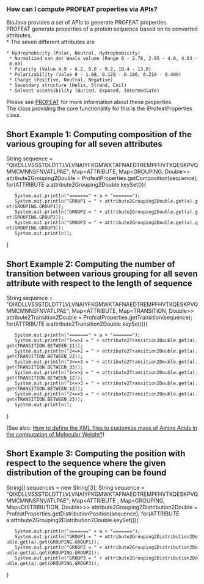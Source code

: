 === How can I compute PROFEAT properties via APIs? ===

BioJava provides a set of APIs to generate PROFEAT properties.<br>

PROFEAT generate properties of a protein sequence based on its converted attributes.<br/>
 * The seven different attributes are<p/>
 * Hydrophobicity (Polar, Neutral, Hydrophobicity)<br/>
 * Normalized van der Waals volume (Range 0 - 2.78, 2.95 - 4.0, 4.03 - 8.08)<br/>
 * Polarity (Value 4.9 - 6.2, 8.0 - 9.2, 10.4 - 13.0)<br/>
 * Polarizability (Value 0 - 1.08, 0.128 - 0.186, 0.219 - 0.409)<br/>
 * Charge (Positive, Neutral, Negative)<br/>
 * Secondary structure (Helix, Strand, Coil)<br/>
 * Solvent accessibility (Buried, Exposed, Intermediate)<br/>

Please see [http://nar.oxfordjournals.org/content/34/suppl_2/W32.abstract PROFEAT] for more information about these properties.<br>

The class providing the core functionality for this is the IProfeatProperties class.<br>

==Short Example 1: Computing composition of the various grouping for all seven attributes ==

<java>
String sequence = "QIKDLLVSSSTDLDTTLVLVNAIYFKGMWKTAFNAEDTREMPFHVTKQESKPVQMMCMNNSFNVATLPAE";
Map<ATTRIBUTE, Map<GROUPING, Double>> attribute2Grouping2Double = ProfeatProperties.getComposition(sequence); 
for(ATTRIBUTE a:attribute2Grouping2Double.keySet()){
	System.out.println("=======" + a + "=======");
	System.out.println("GROUP1 = " + attribute2Grouping2Double.get(a).get(GROUPING.GROUP1));
	System.out.println("GROUP2 = " + attribute2Grouping2Double.get(a).get(GROUPING.GROUP2));
	System.out.println("GROUP3 = " + attribute2Grouping2Double.get(a).get(GROUPING.GROUP3));
	System.out.println();
}
</java>

==Short Example 2: Computing the number of transition between various grouping for all seven attribute with respect to the length of sequence==

<java>
String sequence = "QIKDLLVSSSTDLDTTLVLVNAIYFKGMWKTAFNAEDTREMPFHVTKQESKPVQMMCMNNSFNVATLPAE";
Map<ATTRIBUTE, Map<TRANSITION, Double>> attribute2Transition2Double = ProfeatProperties.getTransition(sequence); 
for(ATTRIBUTE a:attribute2Transition2Double.keySet()){
	System.out.println("=======" + a + "=======");
	System.out.println("1<=>1 = " + attribute2Transition2Double.get(a).get(TRANSITION.BETWEEN_11));
	System.out.println("2<=>2 = " + attribute2Transition2Double.get(a).get(TRANSITION.BETWEEN_22));
	System.out.println("3<=>3 = " + attribute2Transition2Double.get(a).get(TRANSITION.BETWEEN_33));
	System.out.println("1<=>2 = " + attribute2Transition2Double.get(a).get(TRANSITION.BETWEEN_12));
	System.out.println("1<=>3 = " + attribute2Transition2Double.get(a).get(TRANSITION.BETWEEN_13));
	System.out.println("2<=>3 = " + attribute2Transition2Double.get(a).get(TRANSITION.BETWEEN_23));
	System.out.println();
}
</java>

(See also: [[BioJava:CookBook:AAPROP:xmlfiles|How to define the XML files to customize mass of Amino Acids in the computation of Molecular Weight?]])

==Short Example 3: Computing the position with respect to the sequence where the given distribution of the grouping can be found==

<java>
String[] sequences = new String[3];
String sequence = "QIKDLLVSSSTDLDTTLVLVNAIYFKGMWKTAFNAEDTREMPFHVTKQESKPVQMMCMNNSFNVATLPAE";
Map<ATTRIBUTE , Map<GROUPING, Map<DISTRIBUTION, Double>>> attribute2Grouping2Distribution2Double = ProfeatProperties.getDistributionPosition(sequence); 
for(ATTRIBUTE a:attribute2Grouping2Distribution2Double.keySet()){
	System.out.println("=======" + a + "=======");
	System.out.println("GROUP1 = " + attribute2Grouping2Distribution2Double.get(a).get(GROUPING.GROUP1));
	System.out.println("GROUP2 = " + attribute2Grouping2Distribution2Double.get(a).get(GROUPING.GROUP2));
	System.out.println("GROUP3 = " + attribute2Grouping2Distribution2Double.get(a).get(GROUPING.GROUP3));
}
</java>